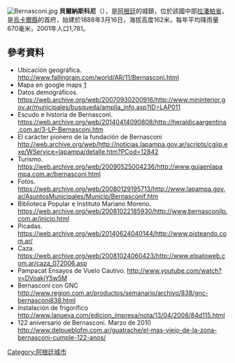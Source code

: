 [[File:Bernasconi.jpg|thumb]]
'''貝爾納斯科尼'''（{{lang-es|Bernasconi}}），是[[阿根廷|阿根廷]]的城鎮，位於該國中部[[拉潘帕省|拉潘帕省]]，是[[烏卡爾縣|烏卡爾縣]]的首府，始建於1888年3月16日，海拔高度162米，每年平均降雨量670毫米，2001年人口1,781。

==參考資料==
* Ubicación geográfica. http://www.fallingrain.com/world/AR/11/Bernasconi.html {{Wayback|url=http://www.fallingrain.com/world/AR/11/Bernasconi.html |date=20161231201239 }} 
* Mapa en google maps [http://travelingluck.com/South%20America/Argentina/La%20Pampa/_3864283_Bernasconi.html#local_map]
* Datos demográficos. https://web.archive.org/web/20070930200916/http://www.mininterior.gov.ar/municipales/busqueda/amplia_info.asp?ID=LAP011
* Escudo e historia de Bernasconi. https://web.archive.org/web/20140414090808/http://heraldicaargentina.com.ar/3-LP-Bernasconi.htm
* El carácter pionero de la fundación de Bernasconi http://web.archive.org/web/http://noticias.lapampa.gov.ar/scripts/cgiip.exe/WService=lapampa/detalle.htm?PCod=12842 
* Turismo. https://web.archive.org/web/20090525004236/http://www.guiaenlapampa.com.ar/bernasconi.html
* Fotos. https://web.archive.org/web/20080129195713/http://www.lapampa.gov.ar/AsuntosMunicipales/Municip/Bernasconif.htm
* Biblioteca Popular e Instituto Mariano Moreno. https://web.archive.org/web/20081022185930/http://www.bernasconilp.com.ar/inicio.html 
* Picadas. https://web.archive.org/web/20140624040144/http://www.pisteando.com.ar/
* Caza. https://web.archive.org/web/20081024060423/http://www.elpatoweb.com.ar/caza_072006.asp 
* Pampacat Ensayos de Vuelo Cautivo. http://www.youtube.com/watch?v=DVoakjY5w5M
* Bernasconi con GNC http://www.region.com.ar/productos/semanario/archivo/838/gnc-bernasconi838.html
* Instalación de frigorífico http://www.lanueva.com/edicion_impresa/nota/13/04/2008/84d115.html{{Dead link|date=2018年6月 |bot=InternetArchiveBot |fix-attempted=no }}
* 122 aniversario de Bernasconi. Marzo de 2010 http://www.delpueblofm.com.ar/guatrache/el-mas-viejo-de-la-zona-bernasconi-cumple-122-anos/{{Dead link|date=2018年6月 |bot=InternetArchiveBot |fix-attempted=no }}

{{Argentina-geo-stub}}
[[Category:阿根廷城市|Category:阿根廷城市]]